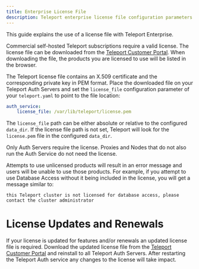 ```yaml
---
title: Enterprise License File
description: Teleport enterprise license file configuration parameters and requirements
---
```


This guide explains the use of a license file with Teleport Enterprise.

Commercial self-hosted Teleport subscriptions require a valid license. The
license file can be downloaded from the [Teleport Customer
Portal](https://dashboard.gravitational.com/web/login). When downloading the
file, the products you are licensed to use will be listed in the browser.

The Teleport license file contains an X.509 certificate and the corresponding
private key in PEM format. Place the downloaded file on your Teleport Auth
Servers and set the `license_file` configuration parameter of your
`teleport.yaml` to point to the file location:

```yaml
auth_service:
    license_file: /var/lib/teleport/license.pem
```

The `license_file` path can be either absolute or relative to the configured
`data_dir`. If the license file path is not set, Teleport will look for the
`license.pem` file in the configured `data_dir`.

Only Auth Servers require the license. Proxies and Nodes that do not also run the Auth Service do not need the license.  
    
Attempts to use unlicensed products will result in an error message and users will be unable to use those products. For example, if you attempt to use Database Access without it being included in the license, you will get a message similar to:
```code
this Teleport cluster is not licensed for database access, please contact the cluster administrator
```

# License Updates and Renewals

If your license is updated for features and/or renewals an updated license file is required.  Download the updated license file
from the [Teleport Customer
Portal](https://dashboard.gravitational.com/web/login) and reinstall to all Teleport Auth Servers.
After restarting the Teleport Auth service any changes to the license will take impact.

